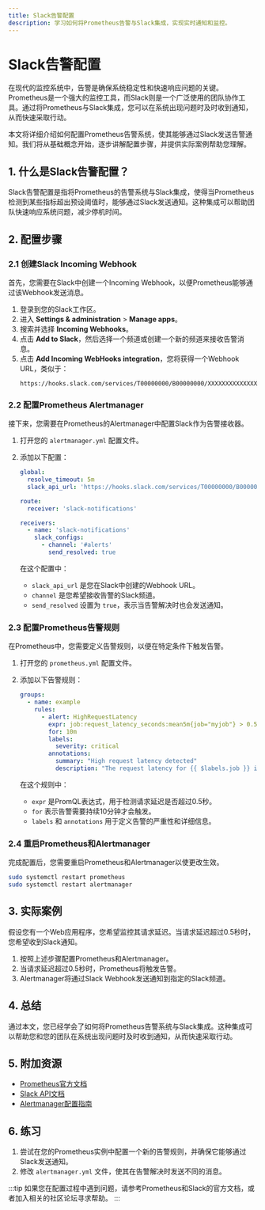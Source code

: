 ```yaml
---
title: Slack告警配置
description: 学习如何将Prometheus告警与Slack集成，实现实时通知和监控。
---
```


# Slack告警配置

在现代的监控系统中，告警是确保系统稳定性和快速响应问题的关键。Prometheus是一个强大的监控工具，而Slack则是一个广泛使用的团队协作工具。通过将Prometheus与Slack集成，您可以在系统出现问题时及时收到通知，从而快速采取行动。

本文将详细介绍如何配置Prometheus告警系统，使其能够通过Slack发送告警通知。我们将从基础概念开始，逐步讲解配置步骤，并提供实际案例帮助您理解。

## 1. 什么是Slack告警配置？

Slack告警配置是指将Prometheus的告警系统与Slack集成，使得当Prometheus检测到某些指标超出预设阈值时，能够通过Slack发送通知。这种集成可以帮助团队快速响应系统问题，减少停机时间。

## 2. 配置步骤

### 2.1 创建Slack Incoming Webhook

首先，您需要在Slack中创建一个Incoming Webhook，以便Prometheus能够通过该Webhook发送消息。

1. 登录到您的Slack工作区。
2. 进入 **Settings & administration** > **Manage apps**。
3. 搜索并选择 **Incoming Webhooks**。
4. 点击 **Add to Slack**，然后选择一个频道或创建一个新的频道来接收告警消息。
5. 点击 **Add Incoming WebHooks integration**，您将获得一个Webhook URL，类似于：
   ```
   https://hooks.slack.com/services/T00000000/B00000000/XXXXXXXXXXXXXXXXXXXXXXXX
   ```

### 2.2 配置Prometheus Alertmanager

接下来，您需要在Prometheus的Alertmanager中配置Slack作为告警接收器。

1. 打开您的 `alertmanager.yml` 配置文件。
2. 添加以下配置：

   ```yaml
   global:
     resolve_timeout: 5m
     slack_api_url: 'https://hooks.slack.com/services/T00000000/B00000000/XXXXXXXXXXXXXXXXXXXXXXXX'

   route:
     receiver: 'slack-notifications'

   receivers:
     - name: 'slack-notifications'
       slack_configs:
         - channel: '#alerts'
           send_resolved: true
   ```

   在这个配置中：
   - `slack_api_url` 是您在Slack中创建的Webhook URL。
   - `channel` 是您希望接收告警的Slack频道。
   - `send_resolved` 设置为 `true`，表示当告警解决时也会发送通知。

### 2.3 配置Prometheus告警规则

在Prometheus中，您需要定义告警规则，以便在特定条件下触发告警。

1. 打开您的 `prometheus.yml` 配置文件。
2. 添加以下告警规则：

   ```yaml
   groups:
     - name: example
       rules:
         - alert: HighRequestLatency
           expr: job:request_latency_seconds:mean5m{job="myjob"} > 0.5
           for: 10m
           labels:
             severity: critical
           annotations:
             summary: "High request latency detected"
             description: "The request latency for {{ $labels.job }} is above 0.5 seconds."
   ```

   在这个规则中：
   - `expr` 是PromQL表达式，用于检测请求延迟是否超过0.5秒。
   - `for` 表示告警需要持续10分钟才会触发。
   - `labels` 和 `annotations` 用于定义告警的严重性和详细信息。

### 2.4 重启Prometheus和Alertmanager

完成配置后，您需要重启Prometheus和Alertmanager以使更改生效。

```bash
sudo systemctl restart prometheus
sudo systemctl restart alertmanager
```

## 3. 实际案例

假设您有一个Web应用程序，您希望监控其请求延迟。当请求延迟超过0.5秒时，您希望收到Slack通知。

1. 按照上述步骤配置Prometheus和Alertmanager。
2. 当请求延迟超过0.5秒时，Prometheus将触发告警。
3. Alertmanager将通过Slack Webhook发送通知到指定的Slack频道。

## 4. 总结

通过本文，您已经学会了如何将Prometheus告警系统与Slack集成。这种集成可以帮助您和您的团队在系统出现问题时及时收到通知，从而快速采取行动。

## 5. 附加资源

- [Prometheus官方文档](https://prometheus.io/docs/)
- [Slack API文档](https://api.slack.com/)
- [Alertmanager配置指南](https://prometheus.io/docs/alerting/latest/configuration/)

## 6. 练习

1. 尝试在您的Prometheus实例中配置一个新的告警规则，并确保它能够通过Slack发送通知。
2. 修改 `alertmanager.yml` 文件，使其在告警解决时发送不同的消息。

:::tip
如果您在配置过程中遇到问题，请参考Prometheus和Slack的官方文档，或者加入相关的社区论坛寻求帮助。
:::